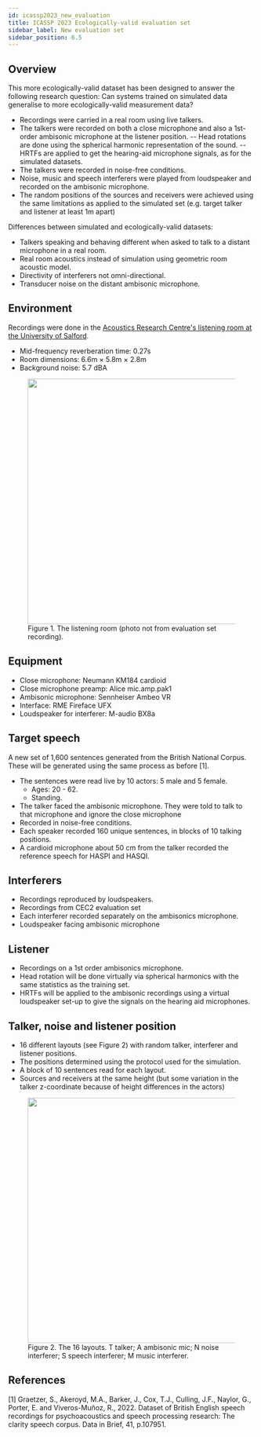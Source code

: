 ```yaml
---
id: icassp2023_new_evaluation
title: ICASSP 2023 Ecologically-valid evaluation set
sidebar_label: New evaluation set
sidebar_position: 6.5
---
```



## Overview
This more ecologically-valid dataset has been designed to answer the following research question: Can systems trained on simulated data generalise to more ecologically-valid measurement data?

- Recordings were carried in a real room using live talkers.
- The talkers were recorded on both a close microphone and also a 1st-order ambisonic microphone at the listener position.
-- Head rotations are done using the spherical harmonic representation of the sound.
-- HRTFs are applied to get the hearing-aid microphone signals, as for the simulated datasets.
- The talkers were recorded in noise-free conditions.
- Noise, music and speech interferers were played from loudspeaker and recorded on the ambisonic microphone.
- The random positions of the sources and receivers were achieved using the same limitations as applied to the simulated set (e.g. target talker and listener at least 1m apart)

Differences between simulated and ecologically-valid datasets:
- Talkers speaking and behaving different when asked to talk to a distant microphone in a real room.
- Real room acoustics instead of simulation using geometric room acoustic model.
- Directivity of interferers not omni-directional.
- Transducer noise on the distant ambisonic microphone.

## Environment
Recordings were done in the [Acoustics Research Centre's listening room at the University of Salford](https://acoustictesting.salford.ac.uk/acoustic-laboratories/listening-room/).
- Mid-frequency reverberation time: 0.27s
- Room dimensions: 6.6m × 5.8m × 2.8m
- Background noise: 5.7 dBA

<figure id="fig1">
<img width="500" src={useBaseUrl('/img/ICASSP2023/binaural_with_head_tracking_in_salford_university_listening_room.jpg')} />
<figcaption>Figure 1.  The listening room (photo not from evaluation set recording).
</figcaption>
</figure>

## Equipment
- Close microphone: Neumann KM184 cardioid
- Close microphone preamp: Alice mic.amp.pak1
- Ambisonic microphone: Sennheiser Ambeo VR
- Interface: RME Fireface UFX
- Loudspeaker for interferer: M-audio BX8a

## Target speech
A new set of 1,600 sentences generated from the British National Corpus. These will be generated using the same process as before [1].
- The sentences were read live by 10 actors: 5 male and 5 female.
	- Ages: 20 - 62.
	- Standing.
- The talker faced the ambisonic microphone. They were told to talk to that microphone and ignore the close microphone
- Recorded in noise-free conditions.
- Each speaker recorded 160 unique sentences, in blocks of 10 talking positions.
- A cardioid microphone about 50 cm from the talker recorded the reference speech for HASPI and HASQI.

## Interferers
- Recordings reproduced by loudspeakers.
- Recordings from CEC2 evaluation set
- Each interferer recorded separately on the ambisonics microphone.
- Loudspeaker facing ambisonic microphone

## Listener
- Recordings on a 1st order ambisonics microphone.
- Head rotation will be done virtually via spherical harmonics with the same statistics as the training set.
- HRTFs will be applied to the ambisonic recordings using a virtual loudspeaker set-up to give the signals on the hearing aid microphones.

## Talker, noise and listener position
- 16 different layouts (see Figure 2) with random talker, interferer and listener positions.
- The positions determined using the protocol used for the simulation.
- A block of 10 sentences read for each layout.
- Sources and receivers at the same height (but some variation in the talker z-coordinate because of height differences in the actors)

<figure id="fig2">
<img width="500" src={useBaseUrl('/img/ICASSP2023/layout_icassp_evaluation_set.png')} />
<figcaption>Figure 2.  The 16 layouts. T talker; A ambisonic mic; N noise interferer; S speech interferer; M music interferer.
</figcaption>
</figure>






## References
[1] Graetzer, S., Akeroyd, M.A., Barker, J., Cox, T.J., Culling, J.F., Naylor, G., Porter, E. and Viveros-Muñoz, R., 2022. Dataset of British English speech recordings for psychoacoustics and speech processing research: The clarity speech corpus. Data in Brief, 41, p.107951.





